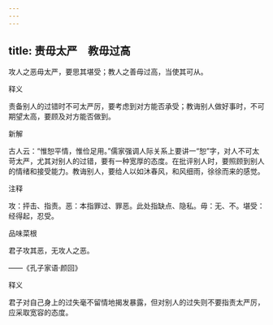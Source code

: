```yaml
---
---
---
```

title: 责毋太严　教毋过高
---



攻人之恶毋太严，要思其堪受；教人之善毋过高，当使其可从。

释义

责备别人的过错时不可太严厉，要考虑到对方能否承受；教诲别人做好事时，不可期望太高，要顾及对方能否做到。

新解

古人云：“惟恕平情，惟俭足用。”儒家强调人际关系上要讲一“恕”字，对人不可太苛太严，尤其对别人的过错，要有一种宽厚的态度。在批评别人时，要照顾到别人的情绪和接受能力。教诲别人，要给人以如沐春风，和风细雨，徐徐而来的感觉。

注释

攻：抨击、指责。恶：本指罪过、罪恶。此处指缺点、隐私。毋：无、不。堪受：经得起，忍受。

品味菜根

君子攻其恶，无攻人之恶。

——《孔子家语·颜回》

释义

君子对自己身上的过失毫不留情地揭发暴露，但对别人的过失则不要指责太严厉，应采取宽容的态度。